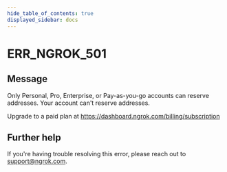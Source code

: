 ```yaml
---
hide_table_of_contents: true
displayed_sidebar: docs
---
```



# ERR_NGROK_501

## Message

Only Personal, Pro, Enterprise, or Pay-as-you-go accounts can reserve addresses.
Your account can't reserve addresses.

Upgrade to a paid plan at https://dashboard.ngrok.com/billing/subscription

<ErrorDetails error="err_ngrok_501" />

## Further help

If you're having trouble resolving this error, please reach out to [support@ngrok.com](mailto:support@ngrok.com?subject=Help%20with%20ERR_NGROK_501).
